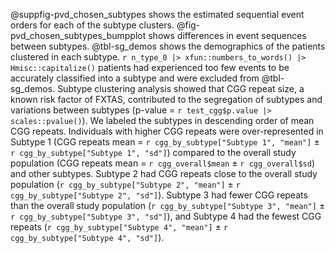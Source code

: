 @suppfig-pvd_chosen_subtypes shows the estimated sequential event orders
for each of the subtype clusters.
<!-- @suppfig-pvd_chosen_subtypes_linegraphs  -->
@fig-pvd_chosen_subtypes_bumpplot
shows
differences in event sequences between subtypes.
@tbl-sg_demos shows
the demographics of the patients clustered in each subtype.
`r n_type_0 |> xfun::numbers_to_words() |> Hmisc::capitalize()`
patients had experienced too few events
to be accurately classified into a subtype
and were excluded from @tbl-sg_demos.
Subtype clustering analysis showed that
CGG repeat size,
a known risk factor of FXTAS,
contributed to the segregation of subtypes
and variations between subtypes
(p-value = `r test_cgg$p.value |> scales::pvalue()`).
We labeled the subtypes in descending order of mean CGG repeats.
Individuals with higher CGG repeats
were over-represented in Subtype 1
(CGG repeats mean =
`r cgg_by_subtype["Subtype 1", "mean"]` ± `r cgg_by_subtype["Subtype 1", "sd"]`)
compared to the overall study population
(CGG repeats mean = `r cgg_overall$mean`  ± `r cgg_overall$sd`)
and other subtypes.
Subtype 2 had CGG repeats close to the overall study population
(`r cgg_by_subtype["Subtype 2", "mean"]` ± `r cgg_by_subtype["Subtype 2", "sd"]`).
Subtype 3 had fewer CGG repeats than the overall study population
(`r cgg_by_subtype["Subtype 3", "mean"]` ± `r cgg_by_subtype["Subtype 3", "sd"]`),
and
Subtype 4 had the fewest CGG repeats
(`r cgg_by_subtype["Subtype 4", "mean"]` ± `r cgg_by_subtype["Subtype 4", "sd"]`).
